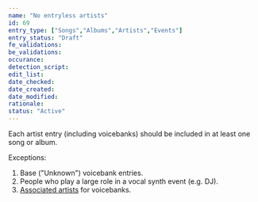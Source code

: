 ```yaml
---
name: "No entryless artists"
id: 69
entry_type: ["Songs","Albums","Artists","Events"]
entry_status: "Draft"
fe_validations:
be_validations:
occurance:
detection_script:
edit_list:
date_checked:
date_created:
date_modified:
rationale:
status: "Active"
---
```

Each artist entry (including voicebanks) should be included in at least one song or album.

Exceptions:

1) Base ("Unknown") voicebank entries. 
2) People who play a large role in a vocal synth event (e.g. DJ). 
3) [Associated artists](/docs/artist-entry-editing#Associated-artists) for voicebanks.